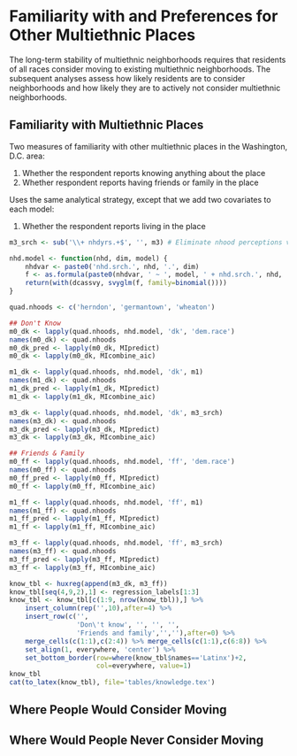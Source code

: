 # Familiarity with and Preferences for Other Multiethnic Places

The long-term stability of multiethnic neighborhoods requires that residents of all races consider moving to existing multiethnic neighborhoods. The subsequent analyses assess how likely residents are to consider neighborhoods and how likely they are to actively not consider multiethnic neighborhoods. 

## Familiarity with Multiethnic Places

Two measures of familiarity with other multiethnic places in the Washington, D.C. area: 

1. Whether the respondent reports knowing anything about the place
2. Whether respondent reports having friends or family in the place

Uses the same analytical strategy, except that we add two covariates to each model: 

1. Whether the respondent reports living in the place

```{r familiarity}
m3_srch <- sub('\\+ nhdyrs.+$', '', m3) # Eliminate nhood perceptions variables

nhd.model <- function(nhd, dim, model) {
    nhdvar <- paste0('nhd.srch.', nhd, '.', dim)
    f <- as.formula(paste0(nhdvar, ' ~ ', model, ' + nhd.srch.', nhd, '.live'))
    return(with(dcassvy, svyglm(f, family=binomial())))
}

quad.nhoods <- c('herndon', 'germantown', 'wheaton')

## Don't Know
m0_dk <- lapply(quad.nhoods, nhd.model, 'dk', 'dem.race')
names(m0_dk) <- quad.nhoods
m0_dk_pred <- lapply(m0_dk, MIpredict)
m0_dk <- lapply(m0_dk, MIcombine_aic)

m1_dk <- lapply(quad.nhoods, nhd.model, 'dk', m1)
names(m1_dk) <- quad.nhoods
m1_dk_pred <- lapply(m1_dk, MIpredict)
m1_dk <- lapply(m1_dk, MIcombine_aic)

m3_dk <- lapply(quad.nhoods, nhd.model, 'dk', m3_srch)
names(m3_dk) <- quad.nhoods
m3_dk_pred <- lapply(m3_dk, MIpredict)
m3_dk <- lapply(m3_dk, MIcombine_aic)

## Friends & Family
m0_ff <- lapply(quad.nhoods, nhd.model, 'ff', 'dem.race')
names(m0_ff) <- quad.nhoods
m0_ff_pred <- lapply(m0_ff, MIpredict)
m0_ff <- lapply(m0_ff, MIcombine_aic)

m1_ff <- lapply(quad.nhoods, nhd.model, 'ff', m1)
names(m1_ff) <- quad.nhoods
m1_ff_pred <- lapply(m1_ff, MIpredict)
m1_ff <- lapply(m1_ff, MIcombine_aic)

m3_ff <- lapply(quad.nhoods, nhd.model, 'ff', m3_srch)
names(m3_ff) <- quad.nhoods
m3_ff_pred <- lapply(m3_ff, MIpredict)
m3_ff <- lapply(m3_ff, MIcombine_aic)
```

```{r report-familiarity-results, echo=TRUE, include=TRUE}
know_tbl <- huxreg(append(m3_dk, m3_ff))
know_tbl[seq(4,9,2),1] <- regression_labels[1:3]
know_tbl <- know_tbl[c(1:9, nrow(know_tbl)),] %>%
    insert_column(rep('',10),after=4) %>%
    insert_row(c('', 
                 'Don\'t know', '', '', '', 
                 'Friends and family','',''),after=0) %>%
    merge_cells(c(1:1),c(2:4)) %>% merge_cells(c(1:1),c(6:8)) %>%
    set_align(1, everywhere, 'center') %>%
    set_bottom_border(row=where(know_tbl$names=='Latinx')+2, 
                      col=everywhere, value=1)
know_tbl
cat(to_latex(know_tbl), file='tables/knowledge.tex')
```

## Where People Would Consider Moving


## Where Would People Never Consider Moving
